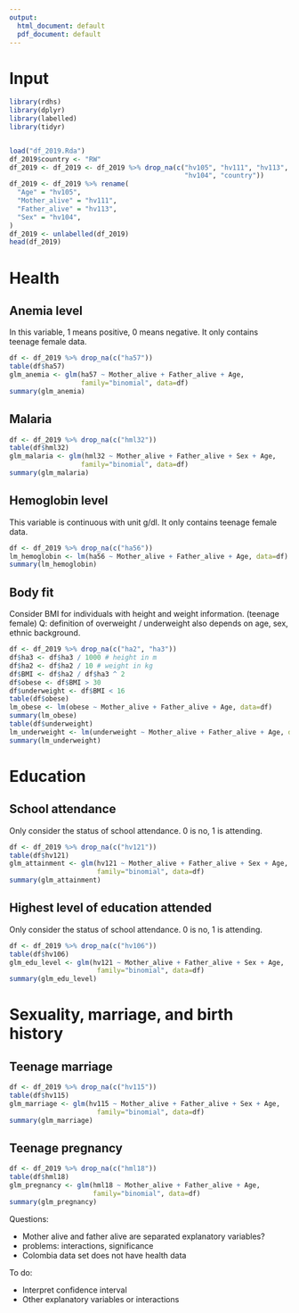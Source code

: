```yaml
---
output:
  html_document: default
  pdf_document: default
---
```



# Input

```r
library(rdhs)
library(dplyr)
library(labelled)
library(tidyr)


load("df_2019.Rda")
df_2019$country <- "RW"
df_2019 <- df_2019 <- df_2019 %>% drop_na(c("hv105", "hv111", "hv113",
                                            "hv104", "country"))
df_2019 <- df_2019 %>% rename(
  "Age" = "hv105",
  "Mother_alive" = "hv111",
  "Father_alive" = "hv113",
  "Sex" = "hv104",
)
df_2019 <- unlabelled(df_2019)
head(df_2019)
```


# Health

## Anemia level
In this variable, 1 means positive, 0 means negative. It only contains teenage female data.

```r
df <- df_2019 %>% drop_na(c("ha57"))
table(df$ha57)
glm_anemia <- glm(ha57 ~ Mother_alive + Father_alive + Age,
                  family="binomial", data=df)
summary(glm_anemia)
```


## Malaria

```r
df <- df_2019 %>% drop_na(c("hml32"))
table(df$hml32)
glm_malaria <- glm(hml32 ~ Mother_alive + Father_alive + Sex + Age,
                  family="binomial", data=df)
summary(glm_malaria)
```


## Hemoglobin level
This variable is continuous with unit g/dl. It only contains teenage female data.

```r
df <- df_2019 %>% drop_na(c("ha56"))
lm_hemoglobin <- lm(ha56 ~ Mother_alive + Father_alive + Age, data=df)
summary(lm_hemoglobin)
```


## Body fit
Consider BMI for individuals with height and weight information. (teenage female)
Q: definition of overweight / underweight also depends on age, sex, ethnic background.

```r
df <- df_2019 %>% drop_na(c("ha2", "ha3"))
df$ha3 <- df$ha3 / 1000 # height in m
df$ha2 <- df$ha2 / 10 # weight in kg
df$BMI <- df$ha2 / df$ha3 ^ 2
df$obese <- df$BMI > 30
df$underweight <- df$BMI < 16
table(df$obese)
lm_obese <- lm(obese ~ Mother_alive + Father_alive + Age, data=df)
summary(lm_obese)
table(df$underweight)
lm_underweight <- lm(underweight ~ Mother_alive + Father_alive + Age, data=df)
summary(lm_underweight)
```


# Education

## School attendance
Only consider the status of school attendance. 0 is no, 1 is attending.

```r
df <- df_2019 %>% drop_na(c("hv121"))
table(df$hv121)
glm_attainment <- glm(hv121 ~ Mother_alive + Father_alive + Sex + Age,
                      family="binomial", data=df)
summary(glm_attainment)
```


## Highest level of education attended
Only consider the status of school attendance. 0 is no, 1 is attending.

```r
df <- df_2019 %>% drop_na(c("hv106"))
table(df$hv106)
glm_edu_level <- glm(hv121 ~ Mother_alive + Father_alive + Sex + Age,
                      family="binomial", data=df)
summary(glm_edu_level)
```


# Sexuality, marriage, and birth history

## Teenage marriage

```r
df <- df_2019 %>% drop_na(c("hv115"))
table(df$hv115)
glm_marriage <- glm(hv115 ~ Mother_alive + Father_alive + Sex + Age,
                      family="binomial", data=df)
summary(glm_marriage)
```


## Teenage pregnancy

```r
df <- df_2019 %>% drop_na(c("hml18"))
table(df$hml18)
glm_pregnancy <- glm(hml18 ~ Mother_alive + Father_alive + Age,
                     family="binomial", data=df)
summary(glm_pregnancy)
```


Questions:

* Mother alive and father alive are separated explanatory variables?
* problems: interactions, significance
* Colombia data set does not have health data


To do:

* Interpret confidence interval
* Other explanatory variables or interactions




